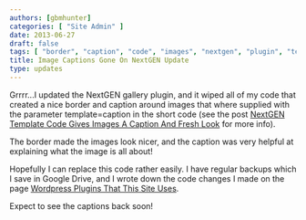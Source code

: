 ```yaml
---
authors: [gbmhunter]
categories: [ "Site Admin" ]
date: 2013-06-27
draft: false
tags: [ "border", "caption", "code", "images", "nextgen", "plugin", "template", "update" ]
title: Image Captions Gone On NextGEN Update
type: updates
---
```



Grrrr...I updated the NextGEN gallery plugin, and it wiped all of my code that created a nice border and caption around images that where supplied with the parameter template=caption in the short code (see the post [NextGEN Template Code Gives Images A Caption And Fresh Look](/blog/2013/05-02-nextgen-template-code-gives-images-a-caption-and-fresh-look/) for more info).

The border made the images look nicer, and the caption was very helpful at explaining what the image is all about!

Hopefully I can replace this code rather easily. I have regular backups which I save in Google Drive, and I wrote down the code changes I made on the page [Wordpress Plugins That This Site Uses](/programming/website-design/content-management-systems/wordpress/wordpress-plugins-that-this-site-uses/).

Expect to see the captions back soon!